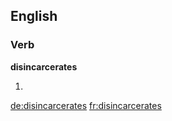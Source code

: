 ==English==

===Verb===
'''disincarcerates'''

# {{third-person singular of|[[disincarcerate]]}}

[[de:disincarcerates]]
[[fr:disincarcerates]]
